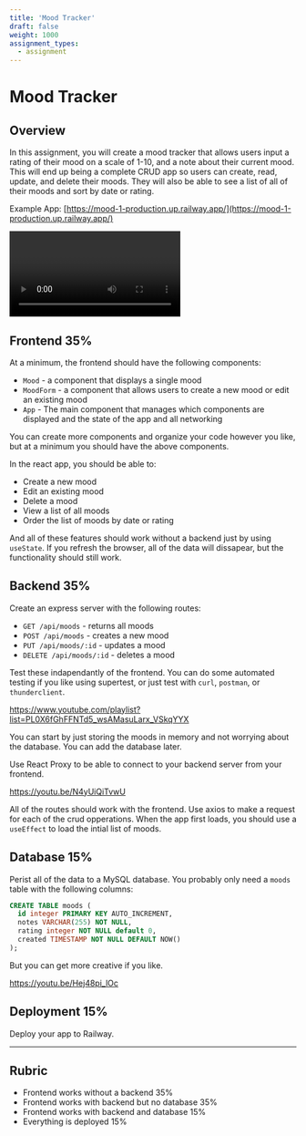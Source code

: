 ```yaml
---
title: 'Mood Tracker'
draft: false
weight: 1000
assignment_types: 
  - assignment
---
```


# Mood Tracker

## Overview

In this assignment, you will create a mood tracker that allows users input a rating of their mood on a scale of 1-10, and a note about their current mood. This will end up being a complete CRUD app so users can create, read, update, and delete their moods. They will also be able to see a list of all of their moods and sort by date or rating.


Example App: [https://mood-1-production.up.railway.app/](https://mood-1-production.up.railway.app/)

<Video name="moodtracker1.mp4" type="video/mp4"></Video>

## Frontend 35%

At a minimum, the frontend should have the following components:

- `Mood` - a component that displays a single mood
- `MoodForm` - a component that allows users to create a new mood or edit an existing mood
- `App` - The main component that manages which components are displayed and the state of the app and all networking

You can create more components and organize your code however you like, but at a minimum you should have the above components.

In the react app, you should be able to:

- Create a new mood
- Edit an existing mood
- Delete a mood
- View a list of all moods
- Order the list of moods by date or rating

And all of these features should work without a backend just by using `useState`. If you refresh the browser, all of the data will dissapear, but the functionality should still work.

## Backend 35%

Create an express server with the following routes:

- `GET /api/moods` - returns all moods
- `POST /api/moods` - creates a new mood
- `PUT /api/moods/:id` - updates a mood
- `DELETE /api/moods/:id` - deletes a mood

Test these indapendantly of the frontend. You can do some automated testing if you like using supertest, or just test with `curl`, `postman`, or `thunderclient`.

https://www.youtube.com/playlist?list=PL0X6fGhFFNTd5_wsAMasuLarx_VSkqYYX

You can start by just storing the moods in memory and not worrying about the database. You can add the database later. 

Use React Proxy to be able to connect to your backend server from your frontend.

https://youtu.be/N4yUiQiTvwU

All of the routes should work with the frontend. Use axios to make a request for each of the crud opperations. When the app first loads, you should use a `useEffect` to load the intial list of moods.

## Database 15%

Perist all of the data to a MySQL database. You probably only need a `moods` table with the following columns:

```sql
CREATE TABLE moods (
  id integer PRIMARY KEY AUTO_INCREMENT,
  notes VARCHAR(255) NOT NULL,
  rating integer NOT NULL default 0,
  created TIMESTAMP NOT NULL DEFAULT NOW()
);
```


But you can get more creative if you like.

https://youtu.be/Hej48pi_lOc


## Deployment 15%

Deploy your app to Railway.

---

## Rubric

- Frontend works without a backend 35%
- Frontend works with backend but no database 35%
- Frontend works with backend and database 15%
- Everything is deployed 15%
